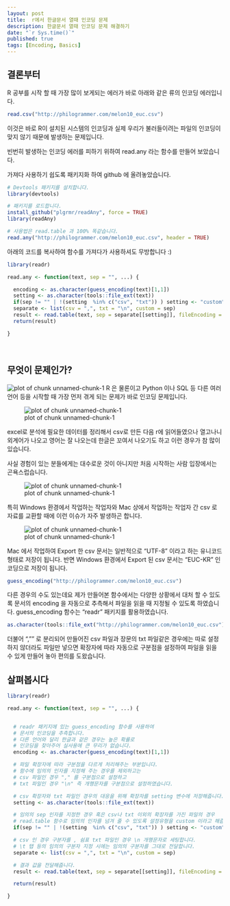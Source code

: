 ```yaml
---
layout: post
title:  r에서 한글문서 열때 인코딩 문제
description: 한글문서 열때 인코딩 문제 해결하기
date: "`r Sys.time()`"
published: true
tags: [Encoding, Basics]
---
```


## 결론부터

R 공부를 시작 할 때 가장 많이 보게되는 에러가 바로 아래와 같은 류의 인코딩 에러입니다.

```r

read.csv("http://philogrammer.com/melon10_euc.csv")

```

이것은 바로 R이 설치된 시스템의 인코딩과 실제 우리가 불러들이려는 파일의 인코딩이 맞지 않기 때문에 발생하는 문제입니다.

빈번히 발생하는 인코딩 에러를 피하기 위하여 read.any 라는 함수를 만들어 보았습니다.

가져다 사용하기 쉽도록 패키지화 하여 github 에 올려놓았습니다.

```r

# Devtools 패키지를 설치합니다.
library(devtools)

# 패키지를 로드합니다.
install_github("plgrmr/readAny", force = TRUE)
library(readAny)

# 사용법은 read.table 과 100% 똑같습니다.
read.any("http://philogrammer.com/melon10_euc.csv", header = TRUE)

```

아래의 코드를 복사하여 함수를 가져다가 사용하셔도 무방합니다 :)

```r

library(readr)

read.any <- function(text, sep = "", ...) {

  encoding <- as.character(guess_encoding(text)[1,1])
  setting <- as.character(tools::file_ext(text))
  if(sep != "" | !(setting  %in% c("csv", "txt")) ) setting <- "custom"
  separate <- list(csv = ",", txt = "\n", custom = sep)
  result <- read.table(text, sep = separate[[setting]], fileEncoding = encoding, ...)
  return(result)

}

```

<br/>

## 무엇이 문제인가?

![plot of chunk unnamed-chunk-1](/figure/source/encoding/2016-11-26-encoding/1.jpg)
R 은 물론이고 Python 이나 SQL 등 다른 여러 언어 등을 시작할 때 가장 먼저 겪게 되는 문제가 바로 인코딩 문제입니다. 

![plot of chunk unnamed-chunk-1](/figure/source/encoding/2016-11-26-encoding/2.png)

excel로 분석에 필요한 데이터를 정리해서 csv로 만든 다음 r에 읽어들였으나 열고나니 외계어가 나오고 영어는 잘 나오는데 한글은 꼬여서 나오기도 하고 이런 경우가 참 많이 있습니다.

사실 경험이 있는 분들에게는 대수로운 것이 아니지만 처음 시작하는 사람 입장에서는 곤욕스럽습니다.

![plot of chunk unnamed-chunk-1](/figure/source/encoding/2016-11-26-encoding/3.png)

특히 Windows 환경에서 작업하는 작업자와 Mac 상에서 작업하는 작업자 간 csv 로 자료를 교환할 때에 이런 이슈가 자주 발생하곤 합니다.

![plot of chunk unnamed-chunk-1](/figure/source/encoding/2016-11-26-encoding/5.png)

Mac 에서 작업하여 Export 한 csv 문서는 일반적으로 "UTF-8" 이라고 하는 유니코드 형태로 저장이 됩니다. 반면 Windows 환경에서 Export 된 csv 문서는 "EUC-KR" 인코딩으로 저장이 됩니다.


```r

guess_encoding("http://philogrammer.com/melon10_euc.csv")

```

다른 경우의 수도 있는데요 제가 만들어본 함수에서는 다양한 상황에서 대처 할 수 있도록 문서의 encoding 을 자동으로 추측해서 파일을 읽을 때 지정될 수 있도록 하였습니다. guess_encoding 함수는 "readr" 패키지를 활용하였습니다.

```r

as.character(tools::file_ext("http://philogrammer.com/melon10_euc.csv"))

```

더불어 ","" 로 분리되어 만들어진 csv 파일과 장문의 txt 파일같은 경우에는 따로 설정하지 않더라도 파일만 넣으면 확장자에 따라 자동으로 구분점을 설정하여 파일을 읽을 수 있게 만들어 놓아 편의를 도왔습니다. 

## 살펴봅시다

```r

library(readr)

read.any <- function(text, sep = "", ...) {


  # readr 패키지에 있는 guess_encoding 함수를 사용하여
  # 문서의 인코딩을 추측합니다.
  # 다른 언어와 달리 한글과 같은 경우는 높은 확률로
  # 인코딩을 찾아주어 실사용에 큰 무리가 없습니다.
  encoding <- as.character(guess_encoding(text)[1,1])

  # 파일 확장자에 따라 구분점을 다르게 처리해주는 부분입니다.
  # 함수에 임의의 인자를 지정해 주는 경우를 제외하고는
  # csv 파일인 경우 "," 를 구분점으로 설정하고
  # txt 파일인 경우 "\n" 즉 개행문자를 구분점으로 설정하였습니다.

  # csv 확장자와 txt 파일인 경우의 대응을 위해 확장자를 setting 변수에 저장해줍니다.
  setting <- as.character(tools::file_ext(text))

  # 임의의 sep 인자를 지정한 경우 혹은 csv나 txt 이외의 확장자를 가진 파일의 경우
  # read.table 함수로 임의의 인자를 넘겨 줄 수 있도록 설정유형을 custom 이라고 해줍니다.
  if(sep != "" | !(setting  %in% c("csv", "txt")) ) setting <- "custom"

  # csv 인 경우 구분자를 , 쉼표 txt 파일인 경우 \n 개행문자로 세팅합니다.
  # \t 탭 등의 임의의 구분자 지정 시에는 임의의 구분자를 그대로 전달합니다.
  separate <- list(csv = ",", txt = "\n", custom = sep)

  # 결과 값을 전달해줍니다.
  result <- read.table(text, sep = separate[[setting]], fileEncoding = encoding, ...)

  return(result)

}

```


